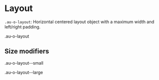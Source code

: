 
<Meta title="Objects/Layout" />

<style>{`
  .sbdocs-p,
  .sbdocs-ul,
  .sbdocs-li,
  .sbdocs-p code {
    font-weight: 400;
    font-size: 1.6rem;
  }

  .sbdocs-a {
    display: inline-flex;
    align-items: center;
    font-family: var(--au-font);
    transition: color var(--au-transition), text-decoration var(--au-transition);
    font-weight: var(--au-regular);
    text-decoration: underline;
    text-decoration-color: var(--au-blue-300);
    color: var(--au-blue-700);
  }

  .sbdocs-a:visited {
    color: var(--au-blue-700);
  }

  .sbdocs-a:hover,
  .sbdocs-a:focus {
    color: var(--au-blue-900);
    text-decoration-color: var(--au-blue-200);
  }

  .sbdocs-a:focus {
    outline: var(--au-outline);
    outline-offset: var(--au-outline-offset);
  }

  code {
    font-family: courier, monospace;
  }

  .os-content {
    background-color: var(--au-gray-100);
  }

  .au-d-component + .au-d-component {
    margin-top: 1rem;
  }

  .au-d-component p {
    margin-top: 0 !important;
    margin-bottom: 0;
  }
`}</style>

# Layout

`.au-o-layout`: Horizontal centered layout object with a maximum width and left/right padding.

<div class="au-o-layout au-u-margin-bottom">
  <div class="au-o-box au-u-text-center  au-d-component">
    <p class="au-u-h5">.au-o-layout</p>
  </div>
</div>

## Size modifiers

<div class="au-o-layout au-o-layout--small au-u-margin-top">
  <div class="au-o-box au-u-text-center  au-d-component">
    <p class="au-u-h5">.au-o-layout--small</p>
  </div>
</div>

<div class="au-o-layout au-o-layout--large au-u-margin-top">
  <div class="au-o-box au-u-text-center  au-d-component">
    <p class="au-u-h5">.au-o-layout--large</p>
  </div>
</div>
